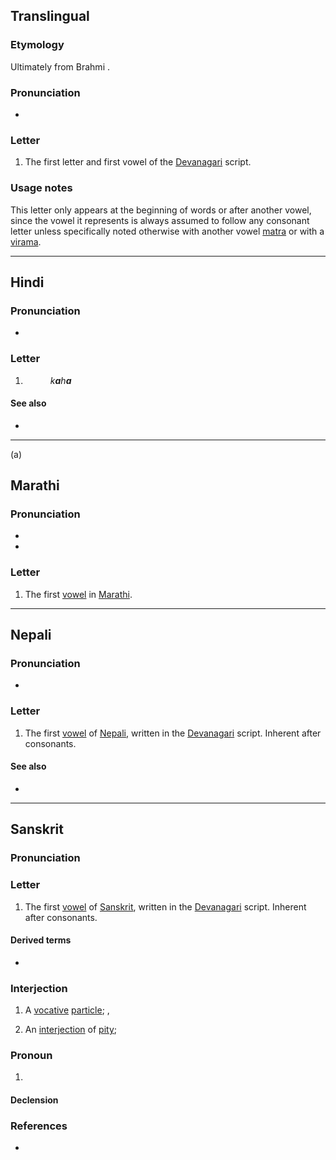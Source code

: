 {{also|अं|अँ|अः|अ-}}
{{character info}}
==Translingual==

===Etymology===
Ultimately from Brahmi {{l|mul|𑀅|sc=Brah|tr=a}}.

===Pronunciation===
* {{IPA|mul|/ə/}}

===Letter===
{{mul-Deva|a}}

# The first letter and first vowel of the [[Devanagari]] script.

===Usage notes===
This letter only appears at the beginning of words or after another vowel, since the vowel it represents is always assumed to follow any consonant letter unless specifically noted otherwise with another vowel [[matra]] or with a [[virama]].

----

==Hindi==

===Pronunciation===
* {{hi-IPA|अ.}}

===Letter===
{{head|hi|letter}}

# {{n-g|the first [[vowel]] of [[Hindi]], written in the [[Devanagari]] script; inherent after consonants}}
#: {{lang|hi|कह}} ''k'''a'''h'''a'''''

====See also====
* {{list:Devanagari script letters/hi}}

----
(a)

==Marathi==

===Pronunciation===
* {{mr-IPA}}
* {{audio|mr|LL-Q1571 (mar)-नंदिनी रानडे-अ.wav|Audio}}

===Letter===
{{head|mr|letter}}

# The first [[vowel]] in [[Marathi]].

----

==Nepali==

===Pronunciation===
* {{ne-IPA}}

===Letter===
{{head|ne|letter}}

# The first [[vowel]] of [[Nepali]], written in the [[Devanagari]] script. Inherent after consonants.

====See also====
* {{list:Devanagari script letters/ne}}
----

==Sanskrit==

===Pronunciation===
{{sa-IPA}}

===Letter===
{{head|sa|letter}}

# The first [[vowel]] of [[Sanskrit]], written in the [[Devanagari]] script. Inherent after consonants.

====Derived terms====
* {{l|sa|अकार}}

===Interjection===
{{head|sa|interjection}}

# A [[vocative]] [[particle]]; {{l|en|o}}, {{l|en|oh}}
#: {{ux|sa|'''अ''' अनन्त|inline=1|tr='''A''' Ananta|'''O''' Vishnu!}}
# An [[interjection]] of [[pity]]; {{l|en|ah}}

===Pronoun===
{{head|sa|pronoun}}

# {{n-g|a [[pronominal]] [[base]]}}

====Declension====
{{sa-decl-noun|अः|औ|आः|अ|औ|आः|अम्|औ|आन्|एन|आभ्याम्|ऐः|आय|आभ्याम्|एभ्यः|आत्|आभ्याम्|एभ्यः|अस्य|अयोः|आनाम्|ए|अयोः|एसु}}

===References===
* {{R:sa:MW|0001}}